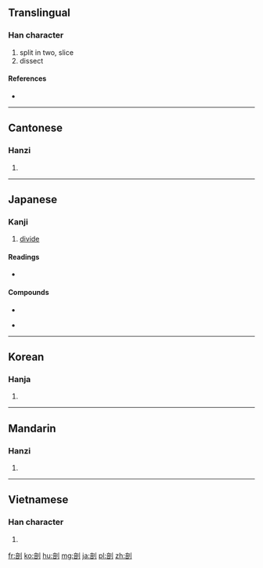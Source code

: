 ==Translingual==

===Han character===
{{Han char|rn=18|rad=刀|as=08|sn=10|four=0260<sub>0</sub>|canj=卜口中弓 (YRLN)|ids=⿰[[咅]][[刂]]}}

# split in two, slice
# dissect

====References====
* {{Han ref|kx=0141.030|dkj=02034|dj=0320.110|hdz=10345.130|uh=5256|ud=21078|bh=ADE5|bd=44517}}

----

==Cantonese==

===Hanzi===
{{yue-hanzi|jyut=[[fau2]], [[pau2]]|y=fau2, pau2}}

# {{defn|lang=yue|sort=刀08}}

----

==Japanese==

===Kanji===
{{ja-kanji|grade=c|rs=刀08}}

# [[divide]]

====Readings====
* {{ja-readings|goon=[[ふ]] (fu)|kanon=[[ほう]]|kanyoon=[[ぼう]] (bō)|kun=[[わる]] (waru)}}

====Compounds====
{{top2}}
* {{term|解剖||[[dissection]]|tr=[[かいぼう]], [[kaibō]]|lang=ja|sc=Jpan}}
{{mid2}}
* {{term|解剖学||[[anatomy]]|tr=[[かいぼうがく]], [[kaibōgaku]]|lang=ja|sc=Jpan}}
{{bottom}}

----

==Korean==

===Hanja===
{{ko-hanja|hangeul=부|rv=bu|mr=pu}}

# {{defn|lang=ko|sort=刀08}}

----

==Mandarin==

===Hanzi===
{{cmn-hanzi|pin=[[pōu]] ([[pou1]])|wg=p'ou<sup>1</sup>}}

# {{defn|lang=cmn|sort=刀08}}

----

==Vietnamese==

===Han character===
{{vi-hantu|[[phẩu]], [[bo]], [[mổ]], [[phẫu]]|rs=刀08}}

# {{defn|lang=vi|sort=刀08}}

[[fr:剖]]
[[ko:剖]]
[[hu:剖]]
[[mg:剖]]
[[ja:剖]]
[[pl:剖]]
[[zh:剖]]